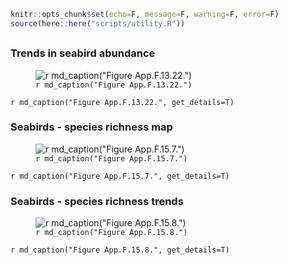 ```r
knitr::opts_chunk$set(echo=F, message=F, warning=F, error=F)
source(here::here("scripts/utility.R"))
```

## {.tabset}

### Trends in seabird abundance

![`r md_caption("Figure App.F.13.22.")`](../img/cinms_cr/App.F.13.22.jpg)

`r md_caption("Figure App.F.13.22.", get_details=T)`

### Seabirds - species richness map

![`r md_caption("Figure App.F.15.7.")`](../img/cinms_cr/App.F.15.7.Seabird_anomoly_map.jpg)

`r md_caption("Figure App.F.15.7.", get_details=T)`

### Seabirds - species richness trends

![`r md_caption("Figure App.F.15.8.")`](../img/cinms_cr/App.F.15.8.Seabird_richness.jpg)

`r md_caption("Figure App.F.15.8.", get_details=T)`
